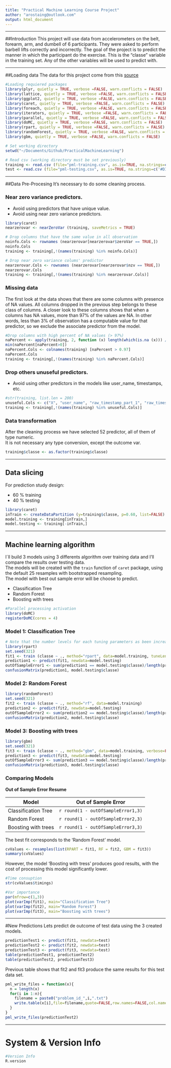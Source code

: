 ```yaml
---
title: "Practical Machine Learning Course Project"
author: "arostaing@outlook.com"
output: html_document
---
```


---

##Introduction
This project will use data from accelerometers on the belt, forearm, arm, and dumbell of 6 participants. They were asked to perform barbell lifts correctly and incorrectly. The goal of the project is to predict the manner in which the participant do the exercise. This is the "classe" variable in the training set. Any of the other variables will be used to predict with.

---  

##Loading data
The data for this project come from this [source](http://groupware.les.inf.puc-rio.br/har)

```r
#Loading requiered packages
library(plyr, quietly = TRUE, verbose =FALSE, warn.conflicts = FALSE)
library(lattice, quietly = TRUE, verbose =FALSE, warn.conflicts = FALSE)
library(ggplot2, quietly = TRUE, verbose =FALSE, warn.conflicts = FALSE)
library(caret, quietly = TRUE, verbose =FALSE, warn.conflicts = FALSE)
library(foreach, quietly = TRUE, verbose =FALSE, warn.conflicts = FALSE)
library(iterators, quietly = TRUE, verbose =FALSE, warn.conflicts = FALSE)
library(parallel, quietly = TRUE, verbose =FALSE, warn.conflicts = FALSE)
library(doMC, quietly = TRUE, verbose =FALSE, warn.conflicts = FALSE)
library(rpart, quietly = TRUE, verbose =FALSE, warn.conflicts = FALSE)
library(randomForest, quietly = TRUE, verbose =FALSE, warn.conflicts = FALSE)
library(gbm, quietly = TRUE, verbose =FALSE, warn.conflicts = FALSE)
```

```r
# Set working directory
setwd("~/Documents/Github/PracticalMachineLearning")
```

```r
# Read csv (working directory must be set previously)
training <- read.csv (file="pml-training.csv", as.is=TRUE, na.strings=c('#DIV/0!', 'NA', '') )
test <- read.csv (file="pml-testing.csv", as.is=TRUE, na.strings=c('#DIV/0!', 'NA', '') )
```

---  

##Data Pre-Procesing
It's necessary to do some cleaning process.

### Near zero variance predictors.
- Avoid using predictors that have unique value.
- Avoid using near zero variance predictors.

```r
library(caret)
nearzerovar <- nearZeroVar (training, saveMetrics = TRUE)

# Drop columns that have the same value in all observation
noinfo.Cols <- rownames (nearzerovar[nearzerovar$zeroVar == TRUE,])
noinfo.Cols
training <- training[,!(names(training) %in% noinfo.Cols)]

# Drop near zero variance colums' predictor
nearzerovar.Cols <- rownames (nearzerovar[nearzerovar$nzv == TRUE,])
nearzerovar.Cols
training <- training[,!(names(training) %in% nearzerovar.Cols)]
```

### Missing data
The first look at the data shows that there are some columns with presence of NA values.
All columns dropped in the previous step belongs to these class of columns.
A closer look to these columns shows that when a columns has NA values, more than 97% of the values are NA. In other words, less than 3% of observation has a computable value for that predictor, so we exclude the associate predictor from the model.
```r
#Drop columns with high percent of NA values (> 97%)
naPercent <- apply(training, 2, function (x) length(which(is.na (x))) / length(x))
min(naPercent[naPercent>0])
naPercent.Cols <- colnames(training) [naPercent > 0.97]
naPercent.Cols
training <- training[,!(names(training) %in% naPercent.Cols)]
```

### Drop others unuseful predictors.
- Avoid using other predictors in the models like user_name, timestamps, etc.
```r
#str(training, list.len = 200)
unuseful.Cols <- c("X", "user_name", "raw_timestamp_part_1", "raw_timestamp_part_2", "cvtd_timestamp", "num_window")
training <- training[,!(names(training) %in% unuseful.Cols)]
```

### Data transformation
After the cleaning process we have selected 52 predictor, all of them of type numeric.  
It is not necessary any type conversion, except the outcome var.
```r
training$classe <- as.factor(training$classe)
```

---  

## Data slicing
For prediction study design:  

- 60 % training
- 40 % testing

```r
library(caret)
inTrain <- createDataPartition (y=training$classe, p=0.60, list=FALSE)
model.training <- training[inTrain,]
model.testing <- training[-inTrain,]
```

---  

## Machine learning algorithm
I´ll build 3 models using 3 differents algorithm over training data and I'll compare the results over testing data.  
The models will be created with the `train` function of `caret` package, using the default 25 resamples with bootstrapped resampling.  
The model with best out sample error will be choose to predict.

- Classification Tree
- Random Forest
- Boosting with trees

```r
#Parallel processing activation
library(doMC)
registerDoMC(cores = 4)
```

### Model 1: Classification Tree

```r
# Note that the number levels for each tuning parameters as been increased 
library(rpart)
set.seed(321)
fit1 <- train (classe ~ ., method="rpart", data=model.training, tuneLength=50)
prediction1 <- predict(fit1, newdata=model.testing)
outOfSampleError1 <- sum(prediction1 == model.testing$classe)/length(prediction1)
confusionMatrix(prediction1, model.testing$classe)
```

### Model 2: Random Forest
```r
library(randomForest)
set.seed(321)
fit2 <- train (classe ~ ., method="rf", data=model.training)
prediction2 <- predict(fit2, newdata=model.testing)
outOfSampleError2 <- sum(prediction2 == model.testing$classe)/length(prediction2)
confusionMatrix(prediction2, model.testing$classe)
```

### Model 3: Boosting with trees
```r
library(gbm)
set.seed(321)
fit3 <- train (classe ~ ., method="gbm", data=model.training, verbose=FALSE)
prediction3 <- predict(fit3, newdata=model.testing)
outOfSampleError3 <- sum(prediction3 == model.testing$classe)/length(prediction3)
confusionMatrix(prediction3, model.testing$classe)
```

### Comparing Models
**Out of Sample Error Resume**

Model                  | Out of Sample Error
---------------------- | -------------------
Classification Tree    | `r round(1 - outOfSampleError1,3)`
Random Forest          | `r round(1 - outOfSampleError2,3)`
Boosting with trees    | `r round(1 - outOfSampleError3,3)`

The best fit corresponds to the 'Random Forest' model.

```r
cvValues <- resamples(list(RPART = fit1, RF = fit2, GBM = fit3))
summary(cvValues)
```

However, the model 'Boosting with tress' produces good results, with the cost of processing this model significantly lower.
```r
#Time consuption
str(cvValues$timings)
```

```r
#Var importance
par(mfrow=c(1,3))
plot(varImp(fit1), main="Classification Tree")
plot(varImp(fit2), main="Random Forest")
plot(varImp(fit3), main="Boosting with trees")
```

--- 

#New Predictions
Lets predict de outcome of test data using the 3 created models.
```r
predictionTest1 <- predict(fit1, newdata=test)
predictionTest2 <- predict(fit2, newdata=test)
predictionTest3 <- predict(fit3, newdata=test)
table(predictionTest1, predictionTest2)
table(predictionTest2, predictionTest3)
```
Previous table shows that fit2 and fit3 produce the same results for this test data set.

```r
pml_write_files = function(x){
  n = length(x)
  for(i in 1:n){
    filename = paste0("problem_id_",i,".txt")
    write.table(x[i],file=filename,quote=FALSE,row.names=FALSE,col.names=FALSE)
  }
}
pml_write_files(predictionTest2)
```

---

# System & Version Info
```r
#Version Info
R.version
```

